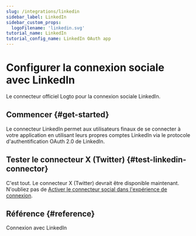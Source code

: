 ```yaml
---
slug: /integrations/linkedin
sidebar_label: LinkedIn
sidebar_custom_props:
  logoFilename: 'linkedin.svg'
tutorial_name: LinkedIn
tutorial_config_name: LinkedIn OAuth app
---
```




# Configurer la connexion sociale avec LinkedIn

Le connecteur officiel Logto pour la connexion sociale LinkedIn.

<GuideTip />

## Commencer \{#get-started}

Le connecteur LinkedIn permet aux utilisateurs finaux de se connecter à votre application en utilisant leurs propres comptes LinkedIn via le protocole d'authentification OAuth 2.0 de LinkedIn.

<Integration />

## Tester le connecteur X (Twitter) \{#test-linkedin-connector}

C'est tout. Le connecteur X (Twitter) devrait être disponible maintenant. N'oubliez pas de [Activer le connecteur social dans l'expérience de connexion](/connectors/social-connectors/#enable-social-sign-in).

## Référence \{#reference}

<Url href="https://learn.microsoft.com/en-us/linkedin/consumer/integrations/self-serve/sign-in-with-linkedin">
  Connexion avec LinkedIn
</Url>

